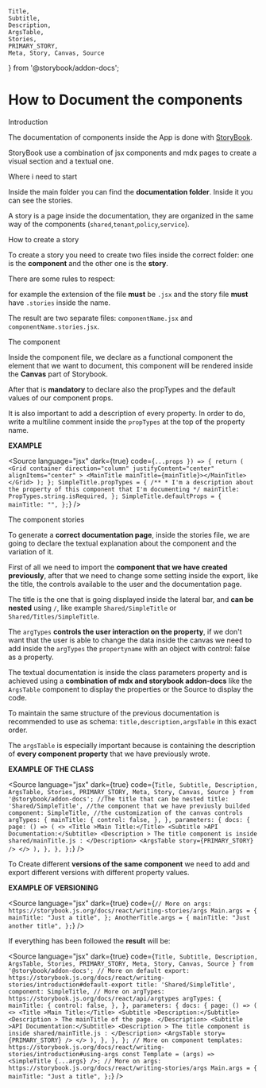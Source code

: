     Title,
    Subtitle,
    Description,
    ArgsTable,
    Stories,
    PRIMARY_STORY,
    Meta, Story, Canvas, Source
} from '@storybook/addon-docs';

<Meta title="How to document components" />

<style>
  {`
    .subheading {
      --mediumdark: '#999999';
      font-weight: 900;
      font-size: 13px;
      color: #999;
      letter-spacing: 6px;
      line-height: 24px;
      text-transform: uppercase;
      margin-bottom: 12px;
      margin-top: 40px;
    }

    .link-list {
      display: grid;
      grid-template-columns: 1fr;
      grid-template-rows: 1fr 1fr;
      row-gap: 10px;
    }

    @media (min-width: 620px) {
      .link-list {
        row-gap: 20px;
        column-gap: 20px;
        grid-template-columns: 1fr 1fr;
      }
    }

    @media all and (-ms-high-contrast:none) {
    .link-list {
        display: -ms-grid;
        -ms-grid-columns: 1fr 1fr;
        -ms-grid-rows: 1fr 1fr;
      }
    }

    .link-item {
      display: block;
      padding: 20px 30px 20px 15px;
      border: 1px solid #00000010;
      border-radius: 5px;
      transition: background 150ms ease-out, border 150ms ease-out, transform 150ms ease-out;
      color: #333333;
      display: flex;
      align-items: flex-start;
    }

    .link-item:hover {
      border-color: #1EA7FD50;
      transform: translate3d(0, -3px, 0);
      box-shadow: rgba(0, 0, 0, 0.08) 0 3px 10px 0;
    }

    .link-item:active {
      border-color: #1EA7FD;
      transform: translate3d(0, 0, 0);
    }

    .link-item strong {
      font-weight: 700;
      display: block;
      margin-bottom: 2px;
    }

    .link-item img {
      height: 40px;
      width: 40px;
      margin-right: 15px;
      flex: none;
    }

    .link-item span {
      font-size: 14px;
      line-height: 20px;
    }

    .tip {
      display: inline-block;
      border-radius: 1em;
      font-size: 11px;
      line-height: 12px;
      font-weight: 700;
      background: #E7FDD8;
      color: #66BF3C;
      padding: 4px 12px;
      margin-right: 10px;
      vertical-align: top;
    }

    .tip-wrapper {
      font-size: 13px;
      line-height: 20px;
      margin-top: 40px;
      margin-bottom: 40px;
    }

    .tip-wrapper code {
      font-size: 12px;
      display: inline-block;
    }
  `}
</style>

# How to Document the components

<Subtitle>Introduction</Subtitle>

The documentation of components inside the App is done with
[StoryBook](https://storybook.js.org/).

StoryBook use a combination of jsx components and mdx pages to create a visual
section and a textual one.

<Subtitle>Where i need to start</Subtitle>

Inside the main folder you can find the **documentation folder**.
Inside it you can see the stories.

A story is a page inside the documentation, they are organized in the same way
of the components (`shared`,`tenant`,`policy`,`service`).

<Subtitle>How to create a story</Subtitle>

To create a story you need to create two files inside the correct folder:
one is the **component** and the other one is the **story**.

There are some rules to respect:

for example the extension of the file **must** be `.jsx` and the story file
**must** have `.stories` inside the name.

The result are two separate files: `componentName.jsx` and
`componentName.stories.jsx`.

<Subtitle>The component</Subtitle>

Inside the component file, we declare as a functional
component the element that we want to document, this component will be
rendered inside the **Canvas** part of Storybook.

After that is **mandatory** to declare also the propTypes and the default
values of our component props.

It is also important to add a description of every property. In order to do,
write a multiline comment inside the `propTypes` at the top of the property
name.

**EXAMPLE**

  <Source
                        language="jsx"
                        dark={true}
                        code={`
  ...props }) => {
  return (
    <Grid
      container
      direction="column"
      justifyContent="center"
      alignItems="center"
    >
      <MainTitle mainTitle={mainTitle}></MainTitle>
    </Grid>
  );
};
SimpleTitle.propTypes = {
  /**
    * I'm a description about the property of this component that I'm documenting
    */
  mainTitle: PropTypes.string.isRequired,
};
SimpleTitle.defaultProps = {
  mainTitle: "",
};
                        `}
                    />

<Subtitle>The component stories</Subtitle>

To generate a **correct documentation page**, inside the stories file, we are
going to declare the textual explanation about the component and the variation 
of it.

First of all we need to import the
**component that we have created previously**, after that we need to change
some setting inside the export, like the title, the controls available
to the user and the documentation page.

The title is the one that is going displayed inside the lateral bar, and
**can be nested** using `/`, like example `Shared/SimpleTitle` or
`Shared/Titles/SimpleTitle`.

The `argTypes` **controls the user interaction on the property**,
if we don't want that the user is able to change the data inside the canvas
we need to add inside the `argTypes` the `propertyname` with an object with
control: false as a property.

The textual documentation is inside the class parameters property and is
achieved using a **combination of mdx and storybook addon-docs** like
the `ArgsTable` component to display the properties or the Source to display
the code.

To maintain the same structure of the previous documentation is recommended
to use as schema: `title,description,argsTable` in this exact order.

The `argsTable` is especially important because is containing the description
of **every component property** that we have previously wrote.

**EXAMPLE OF THE CLASS**

  <Source
                        language="jsx"
                        dark={true}
                        code={`
  Title,
  Subtitle,
  Description,
  ArgsTable,
  Stories,
  PRIMARY_STORY,
  Meta, Story, Canvas, Source
} from '@storybook/addon-docs';
  //The title that can be nested
  title: 'Shared/SimpleTitle',
  //the component that we have previusly builded
  component: SimpleTitle,
  //the customization of the canvas controls
  argTypes: {
    mainTitle: {
      control: false,
  },
  },
  parameters: {
    docs: {
      page: () => (
        <>
          <Title >Main Title:</Title>
          <Subtitle >API Documentation:</Subtitle>
          <Description >
          The title component is inside shared/mainTitle.js :
          </Description>
          <ArgsTable story={PRIMARY_STORY} />
        </>
      ),
    },
  },
};
                        `}
                    />


To Create different **versions of the same component** we need to add and export
different versions with different property values.

**EXAMPLE OF VERSIONING**

  <Source
                        language="jsx"
                        dark={true}
                        code={`
                        // More on args: https://storybook.js.org/docs/react/writing-stories/args
Main.args = {
  mainTitle: "Just a title",
};
AnotherTitle.args = {
  mainTitle: "Just another title",
};
                        `}
                    />

If everything has been followed the **result** will be:


  <Source
                        language="jsx"
                        dark={true}
                        code={`
  Title,
  Subtitle,
  Description,
  ArgsTable,
  Stories,
  PRIMARY_STORY,
  Meta, Story, Canvas, Source
} from '@storybook/addon-docs';
// More on default export: https://storybook.js.org/docs/react/writing-stories/introduction#default-export
  title: 'Shared/SimpleTitle',
  component: SimpleTitle,
  // More on argTypes: https://storybook.js.org/docs/react/api/argtypes
  argTypes: {
    mainTitle: {
            control: false,
        },
  },
  parameters: {
    docs: {
      page: () => (
        <>
          <Title >Main Title:</Title>
          <Subtitle >Description:</Subtitle>
          <Description >
           The mainTitle of the page.
          </Description>
          <Subtitle >API Documentation:</Subtitle>
          <Description >
          The title component is inside shared/mainTitle.js :
          </Description>
          <ArgsTable story={PRIMARY_STORY} />
        </>
      ),
    },
  },
};
// More on component templates: https://storybook.js.org/docs/react/writing-stories/introduction#using-args
const Template = (args) => <SimpleTitle {...args} />;
// More on args: https://storybook.js.org/docs/react/writing-stories/args
Main.args = {
  mainTitle: "Just a title",
};
                        `}
                    />

